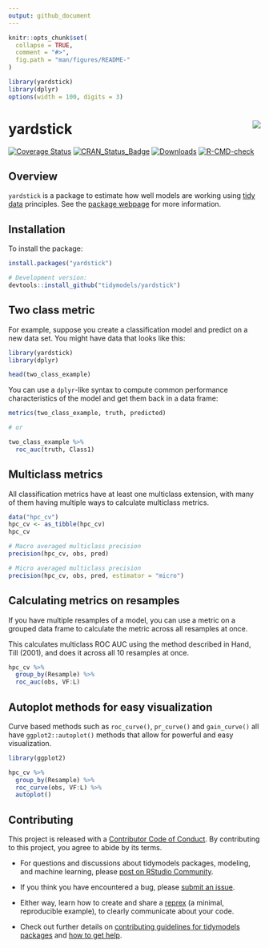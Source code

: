 ```yaml
---
output: github_document
---
```


```r
knitr::opts_chunk$set(
  collapse = TRUE,
  comment = "#>",
  fig.path = "man/figures/README-"
)
```

```r
library(yardstick)
library(dplyr)
options(width = 100, digits = 3)
```

# yardstick <img src="man/figures/logo.png" align="right"/> 

<!-- badges: start -->
[![Coverage Status](https://img.shields.io/codecov/c/github/tidymodels/yardstick/main.svg)](https://codecov.io/github/tidymodels/yardstick?branch=main)
[![CRAN_Status_Badge](https://www.r-pkg.org/badges/version/yardstick)](https://CRAN.R-project.org/package=yardstick)
[![Downloads](https://cranlogs.r-pkg.org/badges/yardstick)](https://CRAN.R-project.org/package=yardstick)
[![R-CMD-check](https://github.com/tidymodels/yardstick/workflows/R-CMD-check/badge.svg)](https://github.com/tidymodels/yardstick/actions)
<!-- badges: end -->

## Overview

`yardstick` is a package to estimate how well models are working using [tidy data](https://doi.org/10.18637/jss.v059.i10) principles. See the [package webpage](https://yardstick.tidymodels.org/) for more information.

## Installation

To install the package:

```r
install.packages("yardstick")

# Development version:
devtools::install_github("tidymodels/yardstick")
```

## Two class metric

For example, suppose you create a classification model and predict on a new data set. You might have data that looks like this:

```r
library(yardstick)
library(dplyr)

head(two_class_example)
```

You can use a `dplyr`-like syntax to compute common performance characteristics of the model and get them back in a data frame:

```r
metrics(two_class_example, truth, predicted)

# or 

two_class_example %>% 
  roc_auc(truth, Class1)
```

## Multiclass metrics

All classification metrics have at least one multiclass extension, with many
of them having multiple ways to calculate multiclass metrics.

```r
data("hpc_cv")
hpc_cv <- as_tibble(hpc_cv)
hpc_cv
```

```r
# Macro averaged multiclass precision
precision(hpc_cv, obs, pred)

# Micro averaged multiclass precision
precision(hpc_cv, obs, pred, estimator = "micro")
```

## Calculating metrics on resamples

If you have multiple resamples of a model, you can use a metric on a grouped
data frame to calculate the metric across all resamples at once.

This calculates multiclass ROC AUC using the method described in Hand, Till (2001),
and does it across all 10 resamples at once.

```r
hpc_cv %>%
  group_by(Resample) %>%
  roc_auc(obs, VF:L)
```

## Autoplot methods for easy visualization

Curve based methods such as `roc_curve()`, `pr_curve()` and `gain_curve()` all
have `ggplot2::autoplot()` methods that allow for powerful and easy visualization.

```r
library(ggplot2)

hpc_cv %>%
  group_by(Resample) %>%
  roc_curve(obs, VF:L) %>%
  autoplot()
```

## Contributing

This project is released with a [Contributor Code of Conduct](https://contributor-covenant.org/version/2/0/CODE_OF_CONDUCT.html). By contributing to this project, you agree to abide by its terms.

- For questions and discussions about tidymodels packages, modeling, and machine learning, please [post on RStudio Community](https://community.rstudio.com/new-topic?category_id=15&tags=tidymodels,question).

- If you think you have encountered a bug, please [submit an issue](https://github.com/tidymodels/yardstick/issues).

- Either way, learn how to create and share a [reprex](https://reprex.tidyverse.org/articles/articles/learn-reprex.html) (a minimal, reproducible example), to clearly communicate about your code.

- Check out further details on [contributing guidelines for tidymodels packages](https://www.tidymodels.org/contribute/) and [how to get help](https://www.tidymodels.org/help/).
